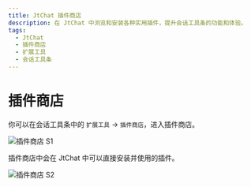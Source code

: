 ```yaml
---
title: JtChat 插件商店
description: 在 JtChat 中浏览和安装各种实用插件，提升会话工具条的功能和体验。
tags:
  - JtChat
  - 插件商店
  - 扩展工具
  - 会话工具条
---
```


# 插件商店

你可以在会话工具条中的 `扩展工具` -> `插件商店`，进入插件商店。

<Image
  alt="插件商店 S1"
  height={472}
  src="https://github.com/lobehub/lobe-chat/assets/28616219/ab4e60d0-1293-49ac-8798-cb29b3b789e6"
/>

插件商店中会在 JtChat 中可以直接安装并使用的插件。

<Image
  alt="插件商店 S2"
  height={472}
  src="https://github.com/lobehub/lobe-chat/assets/28616219/d7a5d821-116f-4be6-8a1a-38d81a5ea0ea"
/>
